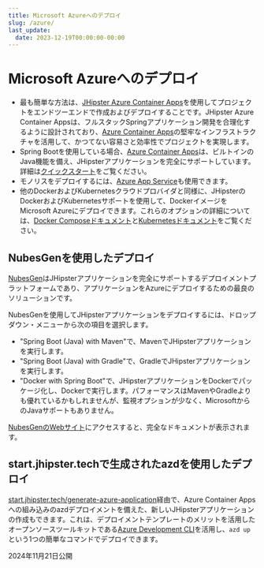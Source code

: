 ```yaml
---
title: Microsoft Azureへのデプロイ
slug: /azure/
last_update:
  date: 2023-12-19T00:00:00-00:00
---
```


# <i class="fa fa-cloud-upload"></i> Microsoft Azureへのデプロイ

- 最も簡単な方法は、[JHipster Azure Container Apps](https://github.com/Azure/generator-jhipster-azure-container-apps)を使用してプロジェクトをエンドツーエンドで作成およびデプロイすることです。JHipster Azure Container Appsは、フルスタックSpringアプリケーション開発を合理化するように設計されており、[Azure Container Apps](https://learn.microsoft.com/azure/container-apps/java-overview)の堅牢なインフラストラクチャを活用して、かつてない容易さと効率性でプロジェクトを実現します。
- Spring Bootを使用している場合、[Azure Container Apps](https://azure.microsoft.com/products/container-apps)は、ビルトインのJava機能を備え、JHipsterアプリケーションを完全にサポートしています。詳細は[クイックスタート](https://learn.microsoft.com/azure/container-apps/java-get-started)をご覧ください。
- モノリスをデプロイするには、[Azure App Service](https://azure.microsoft.com/services/app-service/?WT.mc_id=online-jhipster-judubois)も使用できます。
- 他のDockerおよびKubernetesクラウドプロバイダと同様に、JHipsterのDockerおよびKubernetesサポートを使用して、DockerイメージをMicrosoft Azureにデプロイできます。これらのオプションの詳細については、[Docker Composeドキュメント](/docker-compose)と[Kubernetesドキュメント](/kubernetes)をご覧ください。


<h2>NubesGenを使用したデプロイ</h2>

[NubesGen](https://www.nubesgen.com)はJHipsterアプリケーションを完全にサポートするデプロイメントプラットフォームであり、アプリケーションをAzureにデプロイするための最良のソリューションです。

NubesGenを使用してJHipsterアプリケーションをデプロイするには、ドロップダウン・メニューから次の項目を選択します。

- "Spring Boot (Java) with Maven"で、MavenでJHipsterアプリケーションを実行します。
- "Spring Boot (Java) with Gradle"で、GradleでJHipsterアプリケーションを実行します。
- "Docker with Spring Boot"で、JHipsterアプリケーションをDockerでパッケージ化し、Dockerで実行します。パフォーマンスはMavenやGradleよりも優れているかもしれませんが、監視オプションが少なく、MicrosoftからのJavaサポートもありません。

[NubesGenのWebサイト](https://www.nubesgen.com)にアクセスすると、完全なドキュメントが表示されます。

## start.jhipster.techで生成されたazdを使用したデプロイ

[start.jhipster.tech/generate-azure-application](https://start.jhipster.tech/generate-azure-application)経由で、Azure Container Appsへの組み込みのazdデプロイメントを備えた、新しいJHipsterアプリケーションの作成もできます。これは、デプロイメントテンプレートのメリットを活用したオープンソースツールキットである[Azure Development CLI](https://learn.microsoft.com/azure/developer/azure-developer-cli/?WT.mc_id=java-0000-sakriema)を活用し、`azd up`という1つの簡単なコマンドでデプロイできます。

2024年11月21日公開